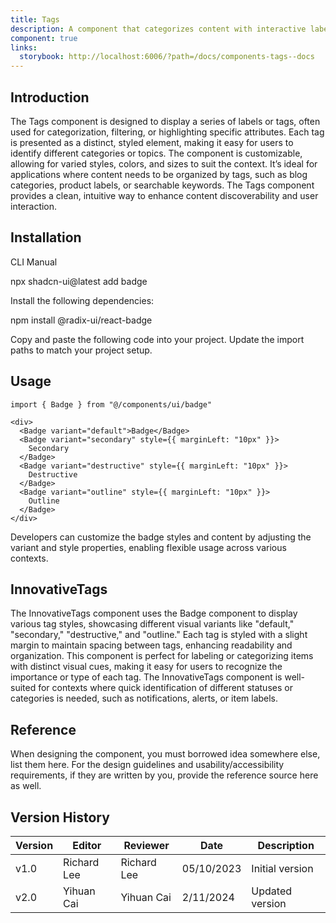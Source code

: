 ```yaml
---
title: Tags
description: A component that categorizes content with interactive labels.
component: true
links:
  storybook: http://localhost:6006/?path=/docs/components-tags--docs
---
```


## Introduction

The Tags component is designed to display a series of labels or tags, often used for categorization, filtering, or highlighting specific attributes. Each tag is presented as a distinct, styled element, making it easy for users to identify different categories or topics. The component is customizable, allowing for varied styles, colors, and sizes to suit the context. It’s ideal for applications where content needs to be organized by tags, such as blog categories, product labels, or searchable keywords. The Tags component provides a clean, intuitive way to enhance content discoverability and user interaction.

## Installation

<Tabs defaultValue="cli">
  <TabsList>
    <TabsTrigger value="cli">CLI</TabsTrigger>
    <TabsTrigger value="manual">Manual</TabsTrigger>
  </TabsList>
  <TabsContent value="cli">
    <p>npx shadcn-ui@latest add badge</p>
  </TabsContent>
  <TabsContent value="manual">
    <Steps>
      <Step>Install the following dependencies:</Step>
      <p>npm install @radix-ui/react-badge</p>
      <Step>Copy and paste the following code into your project.</Step>
      <ComponentSource name="badge" />
      <Step>Update the import paths to match your project setup.</Step>
    </Steps>
  </TabsContent>
</Tabs>

## Usage

```tsx
import { Badge } from "@/components/ui/badge"
```

```tsx
<div>
  <Badge variant="default">Badge</Badge>
  <Badge variant="secondary" style={{ marginLeft: "10px" }}>
    Secondary
  </Badge>
  <Badge variant="destructive" style={{ marginLeft: "10px" }}>
    Destructive
  </Badge>
  <Badge variant="outline" style={{ marginLeft: "10px" }}>
    Outline
  </Badge>
</div>
```

Developers can customize the badge styles and content by adjusting the variant and style properties, enabling flexible usage across various contexts.

## InnovativeTags

The InnovativeTags component uses the Badge component to display various tag styles, showcasing different visual variants like "default," "secondary," "destructive," and "outline." Each tag is styled with a slight margin to maintain spacing between tags, enhancing readability and organization. This component is perfect for labeling or categorizing items with distinct visual cues, making it easy for users to recognize the importance or type of each tag. The InnovativeTags component is well-suited for contexts where quick identification of different statuses or categories is needed, such as notifications, alerts, or item labels.

<ComponentPreview
  name="tags-innovativetags"
  description="A card showing notifications settings with image."
/>

## Reference

When designing the component, you must borrowed idea somewhere else, list them here.
For the design guidelines and usability/accessibility requirements, if they are written by you, provide the reference source here as well.

## Version History

| Version | Editor      | Reviewer    | Date       | Description     |
| ------- | ----------- | ----------- | ---------- | --------------- |
| v1.0    | Richard Lee | Richard Lee | 05/10/2023 | Initial version |
| v2.0    | Yihuan Cai  | Yihuan Cai  | 2/11/2024  | Updated version |
